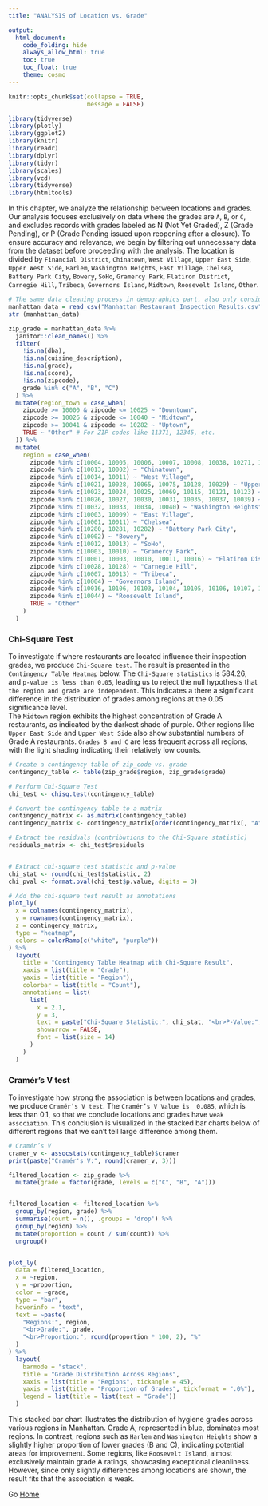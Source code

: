 ```yaml
---
title: "ANALYSIS of Location vs. Grade"

output: 
  html_document:
    code_folding: hide
    always_allow_html: true
    toc: true
    toc_float: true
    theme: cosmo
---
```


```r
knitr::opts_chunk$set(collapse = TRUE, 
                      message = FALSE)
```


```r
library(tidyverse)
library(plotly)
library(ggplot2)
library(knitr)
library(readr)
library(dplyr)
library(tidyr)
library(scales)
library(vcd)
library(tidyverse)
library(htmltools)
```

In this chapter, we analyze the relationship between locations and grades. Our analysis focuses exclusively on data where the grades are `A`, `B`, or `C`, and excludes records with grades labeled as N (Not Yet Graded), Z (Grade Pending), or P (Grade Pending issued upon reopening after a closure). To ensure accuracy and relevance, we begin by filtering out unnecessary data from the dataset before proceeding with the analysis. The location is divided by `Financial District`, `Chinatown`, `West Village`, `Upper East Side`, `Upper West Side`, `Harlem`, `Washington Heights`, `East Village`, `Chelsea`, `Battery Park City`, `Bowery`, `SoHo`, `Gramercy Park`, `Flatiron District`, `Carnegie Hill`, `Tribeca`, `Governors Island`, `Midtown`, `Roosevelt Island`, `Other`.
```r
# The same data cleaning process in demographics part, also only consider data with grade A, B, C.
manhattan_data = read_csv("Manhattan_Restaurant_Inspection_Results.csv", na = c("NA", "", "."))
str (manhattan_data)

zip_grade = manhattan_data %>%
  janitor::clean_names() %>%  
  filter(
    !is.na(dba),                         
    !is.na(cuisine_description),       
    !is.na(grade),                       
    !is.na(score),                       
    !is.na(zipcode),
    grade %in% c("A", "B", "C")
  ) %>% 
  mutate(region_town = case_when(
    zipcode >= 10000 & zipcode <= 10025 ~ "Downtown",
    zipcode >= 10026 & zipcode <= 10040 ~ "Midtown",
    zipcode >= 10041 & zipcode <= 10282 ~ "Uptown",
    TRUE ~ "Other" # For ZIP codes like 11371, 12345, etc.
  )) %>%
  mutate(
    region = case_when(
      zipcode %in% c(10004, 10005, 10006, 10007, 10008, 10038, 10271, 10041) ~ "Financial District",
      zipcode %in% c(10013, 10002) ~ "Chinatown",
      zipcode %in% c(10014, 10011) ~ "West Village",
      zipcode %in% c(10021, 10028, 10065, 10075, 10128, 10029) ~ "Upper East Side",
      zipcode %in% c(10023, 10024, 10025, 10069, 10115, 10121, 10123) ~ "Upper West Side",
      zipcode %in% c(10026, 10027, 10030, 10031, 10035, 10037, 10039) ~ "Harlem",
      zipcode %in% c(10032, 10033, 10034, 10040) ~ "Washington Heights",
      zipcode %in% c(10003, 10009) ~ "East Village",
      zipcode %in% c(10001, 10011) ~ "Chelsea",
      zipcode %in% c(10280, 10281, 10282) ~ "Battery Park City",
      zipcode %in% c(10002) ~ "Bowery",
      zipcode %in% c(10012, 10013) ~ "SoHo",
      zipcode %in% c(10003, 10010) ~ "Gramercy Park",
      zipcode %in% c(10001, 10003, 10010, 10011, 10016) ~ "Flatiron District",
      zipcode %in% c(10028, 10128) ~ "Carnegie Hill",
      zipcode %in% c(10007, 10013) ~ "Tribeca",
      zipcode %in% c(10004) ~ "Governors Island",
      zipcode %in% c(10016, 10106, 10103, 10104, 10105, 10106, 10107, 10110, 10111, 10112, 10113, 10017, 10119, 10018, 10019, 10169, 10153, 10020, 10121, 10022, 10036, 10118, 10119, 10120, 10151, 10165, 1076, 10158) ~ "Midtown",
      zipcode %in% c(10044) ~ "Roosevelt Island",
      TRUE ~ "Other"
    )
  )
```
### Chi-Square Test

To investigate if where restaurants are located influence their inspection grades, we produce `Chi-Square test`. The result is presented in the `Contingency Table Heatmap` below. The `Chi-Square statistics` is 584.26, and `p-value is less than 0.05`, leading us to reject the null hypothesis that `the region and grade are independent`. This indicates a there a significant difference in the distribution of grades among regions at the 0.05 significance level. <br>
The `Midtown` region exhibits the highest concentration of Grade A restaurants, as indicated by the darkest shade of purple. Other regions like `Upper East Side` and `Upper West Side` also show substantial numbers of Grade A restaurants. `Grades B and C` are less frequent across all regions, with the light shading indicating their relatively low counts.

```r
# Create a contingency table of zip_code vs. grade
contingency_table <- table(zip_grade$region, zip_grade$grade)

# Perform Chi-Square Test
chi_test <- chisq.test(contingency_table)

# Convert the contingency table to a matrix
contingency_matrix <- as.matrix(contingency_table) 
contingency_matrix <- contingency_matrix[order(contingency_matrix[, "A"], decreasing = TRUE), ]

# Extract the residuals (contributions to the Chi-Square statistic)
residuals_matrix <- chi_test$residuals


# Extract chi-square test statistic and p-value
chi_stat <- round(chi_test$statistic, 2)
chi_pval <- format.pval(chi_test$p.value, digits = 3)

# Add the chi-square test result as annotations
plot_ly(
  x = colnames(contingency_matrix),
  y = rownames(contingency_matrix),
  z = contingency_matrix,
  type = "heatmap",
  colors = colorRamp(c("white", "purple"))
) %>%
  layout(
    title = "Contingency Table Heatmap with Chi-Square Result",
    xaxis = list(title = "Grade"),
    yaxis = list(title = "Region"),
    colorbar = list(title = "Count"),
    annotations = list(
      list(
        x = 2.1, 
        y = 3,
        text = paste("Chi-Square Statistic:", chi_stat, "<br>P-Value:", chi_pval),
        showarrow = FALSE,
        font = list(size = 14)
      )
    )
  )
```
### Cramér’s V test

To investigate how strong the association is between locations and grades, we produce `Cramér’s V test`. The `Cramér’s V Value is  0.085`, which is less than 0.1, so that we conclude locations and grades have `weak association`. This conclusion is visualized in the stacked bar charts below of different regions that we can't tell large difference among them. 
```r
# Cramér’s V
cramer_v <- assocstats(contingency_table)$cramer
print(paste("Cramér's V:", round(cramer_v, 3)))
```


```r

filtered_location <- zip_grade %>%
  mutate(grade = factor(grade, levels = c("C", "B", "A"))) 


filtered_location <- filtered_location %>%
  group_by(region, grade) %>%
  summarise(count = n(), .groups = 'drop') %>%
  group_by(region) %>%
  mutate(proportion = count / sum(count)) %>%
  ungroup()


plot_ly(
  data = filtered_location,
  x = ~region,
  y = ~proportion,
  color = ~grade,
  type = "bar",
  hoverinfo = "text",
  text = ~paste(
    "Regions:", region,
    "<br>Grade:", grade,
    "<br>Proportion:", round(proportion * 100, 2), "%"
  )
) %>%
  layout(
    barmode = "stack",
    title = "Grade Distribution Across Regions",
    xaxis = list(title = "Regions", tickangle = 45),
    yaxis = list(title = "Proportion of Grades", tickformat = ".0%"),
    legend = list(title = list(text = "Grade"))
  )
```
This stacked bar chart illustrates the distribution of hygiene grades across various regions in Manhattan. Grade A, represented in blue, dominates most regions. In contrast, regions such as `Harlem` and `Washington Heights` show a slightly higher proportion of lower grades (B and C), indicating potential areas for improvement. Some regions, like `Roosevelt Island`, almost exclusively maintain grade A ratings, showcasing exceptional cleanliness. However, since only slightly differences among locations are shown, the result fits that the association is weak.

Go [Home](index.html)